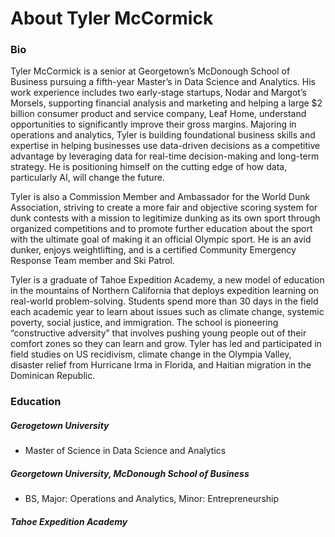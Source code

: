 # About Tyler McCormick 


### Bio

Tyler McCormick is a senior at Georgetown’s McDonough School of Business pursuing a fifth-year Master’s in Data Science and Analytics. His work experience includes two early-stage startups, Nodar and Margot’s Morsels, supporting financial analysis and marketing and helping a large $2 billion consumer product and service company, Leaf Home, understand opportunities to significantly improve their gross margins. Majoring in operations and analytics, Tyler is building foundational business skills and expertise in helping businesses use data-driven decisions as a competitive advantage by leveraging data for real-time decision-making and long-term strategy. He is positioning himself on the cutting edge of how data, particularly AI, will change the future. 

Tyler is also a Commission Member and Ambassador for the World Dunk Association, striving to create a more fair and objective scoring system for dunk contests with a mission to legitimize dunking as its own sport through organized competitions and to promote further education about the sport with the ultimate goal of making it an official Olympic sport. He is an avid dunker, enjoys weightlifting, and is a certified Community Emergency Response Team member and Ski Patrol. 

Tyler is a graduate of Tahoe Expedition Academy, a new model of education in the mountains of Northern California that deploys expedition learning on real-world problem-solving. Students spend more than 30 days in the field each academic year to learn about issues such as climate change, systemic poverty, social justice, and immigration. The school is pioneering “constructive adversity” that involves pushing young people out of their comfort zones so they can learn and grow. Tyler has led and participated in field studies on US recidivism, climate change in the Olympia Valley, disaster relief from Hurricane Irma in Florida, and Haitian migration in the Dominican Republic. 

### Education

##### Gerogetown University
- Master of Science in Data Science and Analytics

##### Georgetown University, McDonough School of Business
- BS, Major: Operations and Analytics, Minor: Entrepreneurship

##### Tahoe Expedition Academy 




